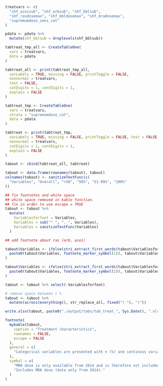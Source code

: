 ```r

treatvars <- c(
  "shf_aceisub", "shf_arbsub", "shf_bblsub",
  "shf_rasdosemax", "shf_bbldosemax", "shf_mradosemax",
  "supremumdose_sens_cat"
)

pdata <- pdata %>%
  mutate(shf_bblsub = droplevels(shf_bblsub))

tabtreat_tmp_all <- CreateTableOne(
  vars = treatvars,
  data = pdata
)

tabtreat_all <- print(tabtreat_tmp_all,
  varLabels = TRUE, missing = FALSE, printToggle = FALSE,
  nonnormal = treatvars,
  test = FALSE,
  catDigits = 1, contDigits = 1,
  explain = FALSE
)

tabtreat_tmp <- CreateTableOne(
  vars = treatvars,
  strata = "supremumdose_cat",
  data = pdata
)

tabtreat <- print(tabtreat_tmp,
  varLabels = TRUE, missing = FALSE, printToggle = FALSE, test = FALSE,
  nonnormal = treatvars,
  catDigits = 1, contDigits = 1,
  explain = FALSE
)

tabout <- cbind(tabtreat_all, tabtreat)

tabout <- data.frame(rownames(tabout), tabout)
colnames(tabout) <- sanitizeTextFunc(c(
  "Variables", "Overall", "<50", "50%", "51-99%", "100%"
))

## fix footnotes and white space
## white space removed in kable function.
## fix in order to use escape = TRUE
tabout <- tabout %>%
  mutate(
    Variablesforfoot = Variables,
    Variables = sub("^ ", ". ", Variables),
    Variables = sanitizeTextFunc(Variables)
  )

## add footnote about ras (arb, acei)

tabout$Variables <- ifelse(stri_extract_first_words(tabout$Variablesforfoot) == "shf_mradosemax",
  paste0(tabout$Variables, footnote_marker_symbol(1)), tabout$Variables
)

tabout$Variables <- ifelse(stri_extract_first_words(tabout$Variablesforfoot) == "supremumdose_sens_cat",
  paste0(tabout$Variables, footnote_marker_symbol(2)), tabout$Variables
)

tabout <- tabout %>% select(-Variablesforfoot)

# remove space between ( %
tabout <- tabout %>%
  mutate(across(everything(), str_replace_all, fixed("( "), "("))

write.xlsx(tabout, paste0("./output/tabs/tab_treat_", Sys.Date(), ".xlsx"), rowNames = TRUE)

footnote(
  mykable(tabout,
    caption = "Treatment characteristics",
    rownames = FALSE,
    escape = FALSE
  ),
  general = c(
    "Categorical variables are presented with n (%) and continous variables with median [q1-q3]."
  ),
  symbol = c(
    "MRA dose is only available from 2014 and is therefore not included in the calculation of the supremumdose variable.",
    "Includes MRA dose (data only from 2014)."
  )
)
```
